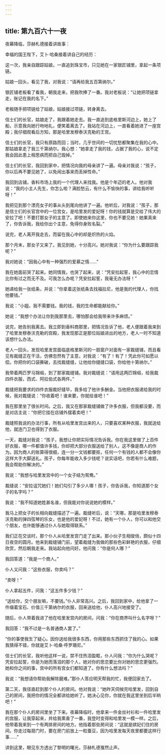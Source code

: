 ```yaml
---
---
---
```

title: 第九百六十一夜
---






夜幕降临，莎赫札德接着讲故事：





幸福的国王陛下，艾卜·哈桑接着讲自己的经历：

这一次，我亲自跟踪姑娘，一直追到珠宝市，只见她在一家银匠铺里，拿起一条项链。

姑娘一回头，看见了我，对我说：“请再给我五百第纳尔。”

银匠铺老板看了看我，朝我走来，把我吹捧了一番。我对老板说：“让她把项链拿走，账记在我的名下。”

老板随手把项链给了姑娘，姑娘接过项链，转身离去。

信士们的长官，姑娘走了，我跟着她走去。我一直追到底格里斯河边上，她上了船，示意我向她行吻地礼，便笑着离去了。我站在河边上，一直看着她进了一座宫殿；我仔细观看后方知，那是哈里发穆泰沃克勒的王宫。

信士们的长官，我只有原路而回；当时，几乎世间的一切忧愁都聚集在我的心中。那姑娘拿走了我三千第纳尔。我心想：“她拿走了我的钱，占据了我的心，说不定我会因此患上相思病而把自己毁掉。”

信士们的长官，我回到家中，把情况向我的母亲讲了一遍。母亲对我说：“孩子，你以后再不要见她了，以免闹出事来而丢掉性命。”

我回到店铺，香料市场上我的一个代理人来找我。他是个年迈的老人。他对我说：“我的小主人先生，你怎么啦？满脸愁云，有什么不愉快的事，讲给我听听呀！”

我把见到那个漂亮女子的事从头到尾向他讲了一遍。他听后，对我说：“孩子，那是信士们的长官宫中的一位宫女，是哈里发的爱妃呀！你的钱就算是交给了伟大的安拉了吧！不要打那女子的主意了。即使她来你这里，你也不要见她！她果真来了，你告诉我，我给你出个主意，免得你身败名裂。”

说完，老人离开我走去，而留在我心中的却是炽热的火焰。

那个月末，那女子又来了。我见到她，十分高兴。她对我说：“你为什么要跟踪我呢？”

我对她说：“因我心中有一种强烈的爱慕之情……”

我在她面前哭了起来。她同情我，也哭了起来，说：“凭安拉起誓，我心中的恋情比你有过之而无不及。可我怎么办呢？凭安拉起誓，我毫无办法呀！”

她递给我一张纸条，并说：“你拿着这张纸条去找福拉尼，他是我的代理人，你找他要钱。”

我说：“小姐，我不需要钱。我的钱，我的生命都能献给你。”

她说：“我想个办法让你到我那里去，哪怕那会给我带来许多麻烦。”

说完，她告别我离去。我立即到香料商那里，把情况告诉了他，老人便跟着我来到了哈里发穆泰沃克勒的宫殿，我发现那正是那位姑娘进出的地方，老人一时不知道该想什么办法。

老人一回头，发现哈里发宫面临底格里斯河的一扇窗户对面有一家裁缝铺，而且看见有裁缝正在干活，仿佛忽然有了主意，对我说：“有了！有了！凭此你可如愿以偿。你把你的口袋撕破，去找裁缝缝，让他给你缝缝口袋，你给他十第纳尔。”

我带着两匹罗马锦缎，到了那家裁缝铺。我对裁缝说：“请用这两匹锦缎，给我裁四件衣服，西式、阿拉伯式各两件。”

裁缝把我要求的四件衣服裁好缝毕，我多给了他许多酬金。当他把衣服递给我的时候，我对裁缝说：“你收着吧！谁来要，你就给谁吧！”

我在那里坐了很长时间。之后，我又在那家裁缝铺做了许多衣服，但我都没要，而是对店主说：“你把它挂在店铺外摆着卖吧！”

裁缝照我说的办法行事，所有从哈里发宫出来的人，只要喜欢某种衣服，我就送给他，就连门卫也得到了衣服。

一天，裁缝对我说：“孩子，我想让你把实际情况告诉我。你在我这里做了上百件好衣服，哪一件都值许多钱，你却把大部分衣服送给了别人，这不像是商人的作为。因为商人的账算得很细，连一分一文钱都要抠，任何一个有钱的人都不会像你这样大手大脚送礼。孩子，你每年能收入多少钱呢？说实话吧，你若有什么难题，我会帮助你解决的。”

我说：“我想与哈里发宫中的一个女子结为鸳鸯。”

裁缝说：“安拉诅咒她们！她们勾引了多少人哪！孩子，你告诉我，你知道那个女子的名字吗？”

我说：“我不知道她姓甚名谁，但我能对你说说她的模样。”

我马上把女子的长相向裁缝描述了一遍。裁缝听后，说：“天哪，那是哈里发穆泰沃克勒的弹四弦琴的乐女，也是他的爱妃呀！不过，她有一个仆人，你可以和他交个朋友，也许能够通过仆人与她取得联系。”

我们正在交谈时，那个仆人从哈里发宫门走了出来。那小伙子生相俊俏，颇似十四日夜空的圆月。他来到裁缝铺门前，望着裁缝为我做的那些色彩鲜艳的衣服，仔细欣赏，然后朝我走来。我站起向他问好。他问我：“你是何人哪？”

我回答道：“我是一个商人。”

仆人又问我：“这些衣服，你卖吗？”

“卖呀！”

仆人拿起五件，问我：“这五件多少钱？”

“送给你，交个朋友嘛，不要钱。”仆人非常高兴。之后，我回到家中，给他拿了一件缀着宝石、价值三千第纳尔的衣服，回来送给他，仆人高兴地接受了。

随后，仆人带着我进了他在哈里发宫内的房间，问我：“你在商界叫什么名字呀？”

我回答：“我不过是一名普通商人罢了。”

“你的事使我生了疑心。因你送给我很多东西，你用那些东西抓住了我的心。如果我猜得不错，你就是艾卜·哈桑·呼罗珊尼。”

信士们的长官，我听他这样一说，禁不住热泪盈眶，仆人问我：“你为什么哭呢？凭安拉起誓，你是为她而落泪的那个人，她对你的思恋要比你对她的思恋更强烈。她和你之间的事，宫中的所有宫女们都知道了。你有什么想法吗？”

我说：“我想请你帮助我解除磨难。”那仆人答应明天帮我的忙，我便回家去了。

第二天，我径直赶到那个仆人的房间。他对我说：“她昨天伺候完哈里发，回到自己的房间，我把你的情况全都讲给她听了。她决心见你，你就在我这里坐到后半晌吧！”

我在那个仆人的房间里坐了下来。夜幕降临时，他拿来一件金丝衬衫和一件哈里发的宫服，让我穿起来，并给我熏香了一番，我登时变得和哈里发一模一样。之后，他带着我来到一个有两排房间的地方。他指着那些房间说：“这就是嫔妃们住的房间。你走过每扇门时，要在房门前放上一粒蚕豆，因为哈里发每天夜里都要这样行事……”





讲到这里，眼见东方透出了黎明的曙光，莎赫札德戛然止声。